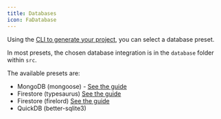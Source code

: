 ```yaml
---
title: Databases
icon: FaDatabase
---
```


Using the [CLI to generate your project](/discord/start), you can select a database preset.

In most presets, the chosen database integration is in the `database` folder within `src`.

The available presets are:

- MongoDB (mongoose) - [See the guide](/discord/databases/mongodb)
- Firestore (typesaurus) [See the guide](/discord/databases/firestore)
- Firestore (firelord) [See the guide](/discord/databases/firestore)
- QuickDB (better-sqlite3)